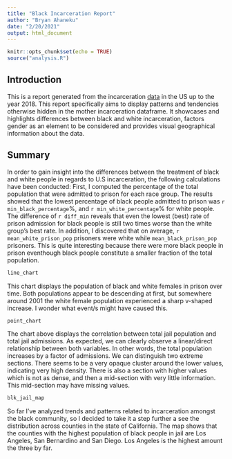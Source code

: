 ```yaml
---
title: "Black Incarceration Report"
author: "Bryan Ahaneku"
date: "2/20/2021"
output: html_document
---
```


```r
knitr::opts_chunk$set(echo = TRUE)
source("analysis.R")
```

## Introduction
This is a report generated from the incarceration [data](https://github.com/vera-institute/incarceration-trends/raw/master/incarceration_trends.csv) 
in the US up to the year 2018. This report specifically aims to display patterns and tendencies otherwise hidden in the mother incarceration dataframe. It showcases and highlights differences between black and white incarceration, factors gender as an element to be considered and provides visual geographical information about the data.

## Summary
In order to gain insight into the differences between the treatment of black and white people in regards to U.S incarceration, the following calculations have been conducted: 
First, I computed the percentage of the total population that were admitted to prison for each race group. The results showed that the lowest percentage of black people admitted to prison was `r min_black_percentage`%, and ` r min_white_percentage`% for white people. The difference of `r diff_min` reveals that even the lowest (best) rate of prison admission for black people is still two times worse than the white group's best rate. In addition, I discovered that on average, `r mean_white_prison_pop` prisoners were white while `mean_black_prison_pop` prisoners. This is quite interesting because there were more black people in prison eventhough black people constitute a smaller fraction of the total population.



```r
line_chart
```

This chart displays the population of black and white females in prison over time. Both populations appear to be descending at first, but somewhere around 2001 the white female population experienced a sharp v-shaped increase. I wonder what event/s might have caused this.



```r
point_chart
```

The chart above displays the correlation between total jail population and total jail admissions. As expected, we can clearly observe a linear/direct relationship between both variables. In other words, the total population increases by a factor of admissions. We can distinguish two extreme sections. There seems to be a very opaque cluster around the lower values, indicating very high density. There is also a section with higher values which is not as dense, and then a mid-section with very little information. This mid-section may have missing values.



```r
blk_jail_map
```

So far I've analyzed trends and patterns related to incarceration amongst the black community, so I decided to take it a step further a see the distribution across counties in the state of California. The map shows that the counties with the highest population of black people in jail are Los Angeles, San Bernardino and San Diego. Los Angeles is the highest amount the three by far.  